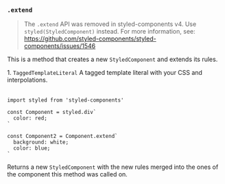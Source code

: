 
### `.extend`

> The `.extend` API was removed in styled-components v4. Use `styled(StyledComponent)` instead. For more information, see: https://github.com/styled-components/styled-components/issues/1546

This is a method that creates a new `StyledComponent` and extends its rules.

<Table head={['Arguments', 'Description']}>
  <Row>
    <Column>
      1. <Code>TaggedTemplateLiteral</Code>
    </Column>
    <Column>A tagged template literal with your CSS and interpolations.</Column>
  </Row>
</Table>

```tsx
import styled from 'styled-components'

const Component = styled.div`
  color: red;
`

const Component2 = Component.extend`
  background: white;
  color: blue;
`
```

Returns a new `StyledComponent` with the new rules merged into the ones of the component
this method was called on.

